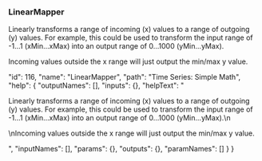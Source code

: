 ### LinearMapper

Linearly transforms a range of incoming (x) values to a range of outgoing (y) values. For example, this could be used to transform the input range of -1...1 (<span class="highlight">xMin</span>...<span class="highlight">xMax</span>) into an output range of 0...1000 (<span class="highlight">yMin</span>...<span class="highlight">yMax</span>).
  


Incoming values outside the x range will just output the min/max y value.










  "id": 116,
  "name": "LinearMapper",
  "path": "Time Series: Simple Math",
  "help": {
    "outputNames": [],
    "inputs": {},
    "helpText": "<p>Linearly transforms a range of incoming (x) values to a range of outgoing (y) values. For example, this could be used to transform the input range of -1...1 (<span class='highlight'>xMin</span>...<span class='highlight'>xMax</span>) into an output range of 0...1000 (<span class='highlight'>yMin</span>...<span class='highlight'>yMax</span>).\n</p><p>\nIncoming values outside the x range will just output the min/max y value.</p>",
    "inputNames": [],
    "params": {},
    "outputs": {},
    "paramNames": []
  }
}